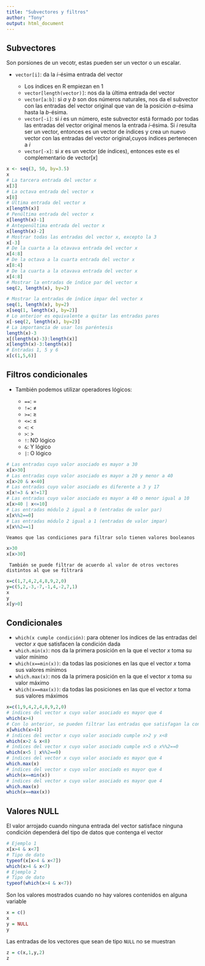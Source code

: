 ```yaml
---
title: "Subvectores y filtros"
author: "Tony"
output: html_document
---
```


## Subvectores

Son porsiones de un vecotr, estas pueden ser un vector o un escalar.

- ```vector[i]```: da la $i$-ésima entrada del vector

	- Los índices en R empiezan en 1
	- ```vector[length(vector)]```: nos da la última entrada del vector
	- ```vector[a:b]```: si $a$ y $b$ son dos números naturales, nos da el subvector con las entradas del vector original que van de la posición $a$-ésima hasta la $b$-ésima.
	- ```vector[-i]```: si $i$ es un número, este subvector está formado por todas las entradas del vector original menos la entrada $i$-ésima. Si $i$ resulta ser un vector, entonces es un vector de índices y crea un nuevo vector con las entradas del vector original,cuyos índices pertenecen a $i$
	- ```vector[-x]```: si $x$ es un vector (de índices), entonces este es el complementario de vector[$x$]
	
```r
x <- seq(3, 50, by=3.5)
x
# La tarcera entrada del vector x
x[3]
# La octava entrada del vector x
x[8]
# Última entrada del vector x
x[length(x)]
# Penúltima entrada del vector x
x[length(x)-1]
# Antepenúltima entrada del vector x
x[length(x)-2]
# Mostrar todas las entradas del vector x, excepto la 3
x[-3]
# De la cuarta a la otavava entrada del vector x
x[4:8]
# De la octava a la cuarta entrada del vector x
x[8:4]
# De la cuarta a la otavava entrada del vector x
x[4:8]
# Mostrar la entradas de índice par del vector x
seq(2, length(x), by=2)

# Mostrar la entradas de índice impar del vector x
seq(1, length(x), by=2)
x[seq(1, length(x), by=2)]
# Lo anterior es equivalente a quitar las entradas pares
x[-seq(2, length(x), by=2)]
# La importancia de usar los paréntesis
length(x)-3
x[(length(x)-3):length(x)]
x[length(x)-3:length(x)]
# Entradas 1, 5 y 6
x[c(1,5,6)]
```

## Filtros condicionales

- También podemos utilizar operadores lógicos:
	
	- ```==```: =
	- ```!=```: $\neq$
	- ```>=```: $\ge$  
	- ```<=```: $\le$
	- ```<```: $<$
	- ```>```: $>$
	- ```!```: NO lógico
	- ```&```: Y lógico
	- ```|```: O lógico
	
```r
# Las entradas cuyo valor asociado es mayor a 30
x[x>30]
# Las entradas cuyo valor asociado es mayor a 20 y menor a 40
x[x>20 & x<40]
# Las entradas cuyo valor asociado es diferente a 3 y 17
x[x!=3 & x!=17]
# Las entradas cuyo valor asociado es mayor a 40 o menor igual a 10
x[x>40 | x<=10]
# Las entradas módulo 2 igual a 0 (entradas de valor par)
x[x%%2==0]
# Las entradas módulo 2 igual a 1 (entradas de valor impar)
x[x%%2==1]
```
	
	Veamos que las condiciones para filtrar solo tienen valores booleanos
```r
x>30
x[x>30]
```
	 También se puede filtrar de acuerdo al valor de otros vectores distintos al que se filtrará
```r
x=c(1,7,4,2,4,8,9,2,0)
y=c(5,2,-3,-7,-1,4,-2,7,1)
x
y
x[y>0]

```

	
## Condicionales

- ```which(x cumple condición)```: para obtener los índices de las entradas del vector $x$ que satisfacen la condición dada
- ```which.min(x)```: nos da la primera posición en la que el vector $x$ toma su valor mínimo
- ```which(x==min(x))```: da todas las posiciones en las que el vector $x$ toma sus valores mínimos
- ```which.max(x)```: nos da la primera posición en la que el vector $x$ toma su valor máximo
- ```which(x==max(x))```: da todas las posiciones en las que el vector $x$ toma sus valores máximos

```r
x=c(1,9,4,2,4,8,9,2,0)
# índices del vector x cuyo valor asociado es mayor que 4
which(x>4)
# Con lo anterior, se pueden filtrar las entradas que satisfagan la condición x>4
x[which(x>4)]
# índices del vector x cuyo valor asociado cumple x>2 y x<8
which(x>2 & x<8)
# índices del vector x cuyo valor asociado cumple x<5 o x%%2==0
which(x<5 | x%%2==0)
# índices del vector x cuyo valor asociado es mayor que 4
which.max(x)
# índices del vector x cuyo valor asociado es mayor que 4
which(x==min(x))
# índices del vector x cuyo valor asociado es mayor que 4
which.max(x)
which(x==max(x))
```

## Valores NULL

El valor arrojado cuando ninguna entrada del vector satisface ninguna condición dependerá del tipo de datos que contenga el vector
```r
# Ejemplo 1
x[x>4 & x<7]
# Tipo de dato
typeof(x[x>4 & x<7])
which(x>4 & x<7)
# Ejemplo 2
# Tipo de dato
typeof(which(x>4 & x<7))
```


Son los valores mostrados cuando no hay valores contenidos en alguna variable
```r
x = c()
x
y = NULL
y
```

Las entradas de los vectores que sean de tipo ```NULL``` no se muestran
```r
z = c(x,1,y,2)
z
```


